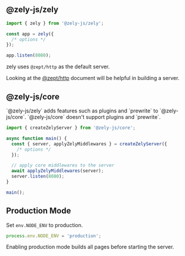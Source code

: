 ## @zely-js/zely

```ts
import { zely } from '@zely-js/zely';

const app = zely({
  /* options */
});

app.listen(8080);
```

zely uses `@zept/http` as the default server.

Looking at the [@zept/http](https://zely.netlify.app/packages/zept-http) document will be helpful in building a server.

## @zely-js/core

<Box type="warning">
  `@zely-js/zely` adds features such as plugins and `prewrite` to `@zely-js/core`.
  `@zely-js/core` doesn't support plugins and `prewrite`.
</Box>

```ts
import { createZelyServer } from '@zely-js/core';

async function main() {
  const { server, applyZelyMiddlewares } = createZelyServer({
    /* options */
  });

  // apply core middlewares to the server
  await applyZelyMiddlewares(server);
  server.listen(8080);
}

main();
```

## Production Mode

Set `env.NODE_ENV` to production.

```ts
process.env.NODE_ENV = 'production';
```

Enabling production mode builds all pages before starting the server.
